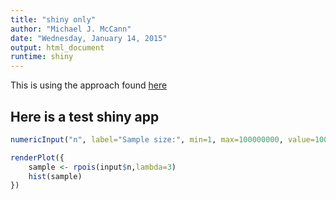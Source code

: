 ```yaml
---
title: "shiny only"
author: "Michael J. McCann"
date: "Wednesday, January 14, 2015"
output: html_document
runtime: shiny
---
```



This is using the approach found [here](http://shiny.rstudio.com/articles/interactive-docs.html)


Here is a test shiny app
---------

```r
numericInput("n", label="Sample size:", min=1, max=100000000, value=1000, step=1)

renderPlot({
    sample <- rpois(input$n,lambda=3)
    hist(sample)
})
```